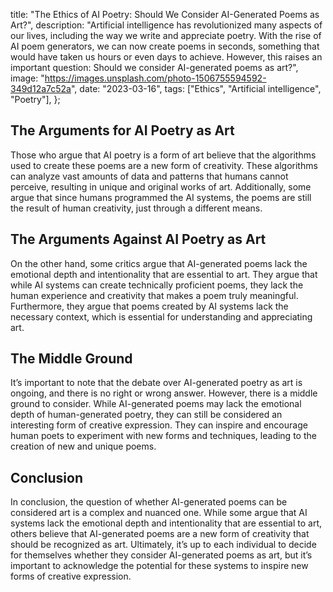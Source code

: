   title:
    "The Ethics of AI Poetry: Should We Consider AI-Generated Poems as Art?",
  description:
    "Artificial intelligence has revolutionized many aspects of our lives, including the way we write and appreciate poetry. With the rise of AI poem generators, we can now create poems in seconds, something that would have taken us hours or even days to achieve. However, this raises an important question: Should we consider AI-generated poems as art?",
  image: "https://images.unsplash.com/photo-1506755594592-349d12a7c52a",
  date: "2023-03-16",
  tags: ["Ethics", "Artificial intelligence", "Poetry"],
};

## The Arguments for AI Poetry as Art

Those who argue that AI poetry is a form of art believe that the algorithms used to create these poems are a new form of creativity. These algorithms can analyze vast amounts of data and patterns that humans cannot perceive, resulting in unique and original works of art. Additionally, some argue that since humans programmed the AI systems, the poems are still the result of human creativity, just through a different means.

## The Arguments Against AI Poetry as Art

On the other hand, some critics argue that AI-generated poems lack the emotional depth and intentionality that are essential to art. They argue that while AI systems can create technically proficient poems, they lack the human experience and creativity that makes a poem truly meaningful. Furthermore, they argue that poems created by AI systems lack the necessary context, which is essential for understanding and appreciating art.

## The Middle Ground

It’s important to note that the debate over AI-generated poetry as art is ongoing, and there is no right or wrong answer. However, there is a middle ground to consider. While AI-generated poems may lack the emotional depth of human-generated poetry, they can still be considered an interesting form of creative expression. They can inspire and encourage human poets to experiment with new forms and techniques, leading to the creation of new and unique poems.

<CallToAction />

## Conclusion

In conclusion, the question of whether AI-generated poems can be considered art is a complex and nuanced one. While some argue that AI systems lack the emotional depth and intentionality that are essential to art, others believe that AI-generated poems are a new form of creativity that should be recognized as art. Ultimately, it’s up to each individual to decide for themselves whether they consider AI-generated poems as art, but it’s important to acknowledge the potential for these systems to inspire new forms of creative expression.
